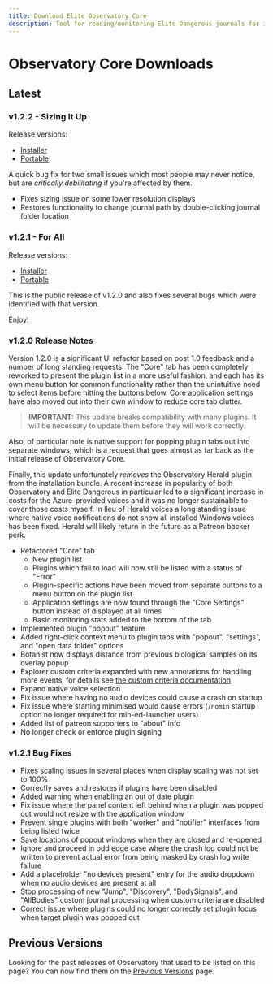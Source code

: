 ```yaml
---
title: Download Elite Observatory Core
description: Tool for reading/monitoring Elite Dangerous journals for interesting objects.
---
```


# Observatory Core Downloads

## Latest 

### v1.2.2 - Sizing It Up

Release versions:
  * [Installer](https://github.com/Xjph/ObservatoryCore/releases/download/v1.2.2/ObservatorySetup.exe)
  * [Portable](https://github.com/Xjph/ObservatoryCore/releases/download/v1.2.2/ObservatoryPortable.zip)

A quick bug fix for two small issues which most people may never notice, but are _critically debilitating_ if you're affected by them.

- Fixes sizing issue on some lower resolution displays
- Restores functionality to change journal path by double-clicking journal folder location

### v1.2.1 - For All

Release versions:
  * [Installer](https://github.com/Xjph/ObservatoryCore/releases/download/v1.2.1/ObservatorySetup.exe)
  * [Portable](https://github.com/Xjph/ObservatoryCore/releases/download/v1.2.1/ObservatoryPortable.zip)

This is the public release of v1.2.0 and also fixes several bugs which were identified with that version.

Enjoy!

### v1.2.0 Release Notes

Version 1.2.0 is a significant UI refactor based on post 1.0 feedback and a number of long standing requests. The "Core" tab has been completely reworked to present the plugin list in a more useful fashion, and each has its own menu button for common functionality rather than the unintuitive need to select items before hitting the buttons below. Core application settings have also moved out into their own window to reduce core tab clutter.

> **IMPORTANT:** This update breaks compatibility with many plugins. It will be necessary to update them before they will work correctly.

Also, of particular note is native support for popping plugin tabs out into separate windows, which is a request that goes almost as far back as the initial release of Observatory Core.

Finally, this update unfortunately _removes_ the Observatory Herald plugin from the installation bundle. A recent increase in popularity of both Observatory and Elite Dangerous in particular led to a significant increase in costs for the Azure-provided voices and it was no longer sustainable to cover those costs myself. In lieu of Herald voices a long standing issue where native voice notifications do not show all installed Windows voices has been fixed. Herald will likely return in the future as a Patreon backer perk.

- Refactored "Core" tab
  - New plugin list
  - Plugins which fail to load will now still be listed with a status of "Error"
  - Plugin-specific actions have been moved from separate buttons to a menu button on the plugin list
  - Application settings are now found through the "Core Settings" button instead of displayed at all times
  - Basic monitoring stats added to the bottom of the tab
- Implemented plugin "popout" feature
- Added right-click context menu to plugin tabs with "popout", "settings", and "open data folder" options
- Botanist now displays distance from previous biological samples on its overlay popup
- Explorer custom criteria expanded with new annotations for handling more events, for details see [the custom criteria documentation](/usage/plugins/explorer/customcriteria#other-events)
- Expand native voice selection
- Fix issue where having no audio devices could cause a crash on startup
- Fix issue where starting minimised would cause errors (`/nomin` startup option no longer required for min-ed-launcher users)
- Added list of patreon supporters to "about" info
- No longer check or enforce plugin signing

### v1.2.1 Bug Fixes

- Fixes scaling issues in several places when display scaling was not set to 100%
- Correctly saves and restores if plugins have been disabled
- Added warning when enabling an out of date plugin
- Fix issue where the panel content left behind when a plugin was popped out would not resize with the application window
- Prevent single plugins with both "worker" and "notifier" interfaces from being listed twice
- Save locations of popout windows when they are closed and re-opened
- Ignore and proceed in odd edge case where the crash log could not be written to prevent actual error from being masked by crash log write failure
- Add a placeholder "no devices present" entry for the audio dropdown when no audio devices are present at all
- Stop processing of new "Jump", "Discovery", "BodySignals", and "AllBodies" custom journal processing when custom criteria are disabled
- Correct issue where plugins could no longer correctly set plugin focus when target plugin was popped out


## Previous Versions

Looking for the past releases of Observatory that used to be listed on this page? You can now find them on the [Previous Versions](/release/previous) page.
